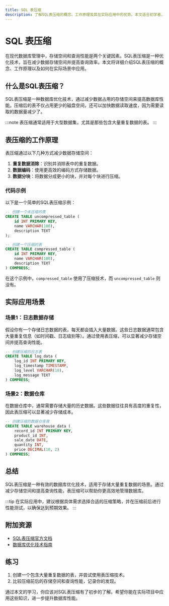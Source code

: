 ```yaml
---
title: SQL 表压缩
description: 了解SQL表压缩的概念、工作原理及其在实际应用中的优势。本文适合初学者，包含代码示例和实际案例。
---
```


# SQL 表压缩

在现代数据库管理中，存储空间和查询性能是两个关键因素。SQL表压缩是一种优化技术，旨在减少数据存储空间并提高查询效率。本文将详细介绍SQL表压缩的概念、工作原理以及如何在实际场景中应用。

## 什么是SQL表压缩？

SQL表压缩是一种数据库优化技术，通过减少数据占用的存储空间来提高数据库性能。压缩后的表不仅占用更少的磁盘空间，还可以加快数据读取速度，因为需要读取的数据量减少了。

:::note
表压缩通常适用于大型数据集，尤其是那些包含大量重复数据的表。
:::

## 表压缩的工作原理

表压缩通过以下几种方式减少数据存储空间：

1. **重复数据消除**：识别并消除表中的重复数据。
2. **数据编码**：使用更高效的编码方式存储数据。
3. **数据分块**：将数据分成更小的块，并对每个块进行压缩。

### 代码示例

以下是一个简单的SQL表压缩示例：

```sql
-- 创建一个未压缩的表
CREATE TABLE uncompressed_table (
    id INT PRIMARY KEY,
    name VARCHAR(100),
    description TEXT
);

-- 创建一个压缩的表
CREATE TABLE compressed_table (
    id INT PRIMARY KEY,
    name VARCHAR(100),
    description TEXT
) COMPRESS;
```

在这个示例中，`compressed_table` 使用了压缩技术，而 `uncompressed_table` 则没有。

## 实际应用场景

### 场景1：日志数据存储

假设你有一个存储日志数据的表，每天都会插入大量数据。这些日志数据通常包含大量重复信息（如时间戳、日志级别等）。通过使用表压缩，可以显著减少存储空间并提高查询性能。

```sql
-- 创建压缩的日志表
CREATE TABLE log_data (
    log_id INT PRIMARY KEY,
    log_timestamp TIMESTAMP,
    log_level VARCHAR(10),
    log_message TEXT
) COMPRESS;
```

### 场景2：数据仓库

在数据仓库中，通常需要存储大量的历史数据。这些数据往往具有高度的重复性，因此表压缩可以显著减少存储成本。

```sql
-- 创建压缩的数据仓库表
CREATE TABLE warehouse_data (
    record_id INT PRIMARY KEY,
    product_id INT,
    sale_date DATE,
    quantity INT,
    price DECIMAL(10, 2)
) COMPRESS;
```

## 总结

SQL表压缩是一种有效的数据库优化技术，适用于存储大量重复数据的场景。通过减少存储空间和提高查询性能，表压缩可以帮助你更高效地管理数据库。

:::tip
在实际应用中，建议根据具体需求选择合适的压缩策略，并在压缩前后进行性能测试，以确保达到预期效果。
:::

## 附加资源

- [SQL表压缩官方文档](https://www.example.com/sql-compression-docs)
- [数据库优化技术指南](https://www.example.com/database-optimization-guide)

## 练习

1. 创建一个包含大量重复数据的表，并尝试使用表压缩技术。
2. 比较压缩前后的存储空间和查询性能，记录你的发现。

通过本文的学习，你应该对SQL表压缩有了初步的了解。希望你能在实际项目中应用这些知识，进一步提升数据库性能。